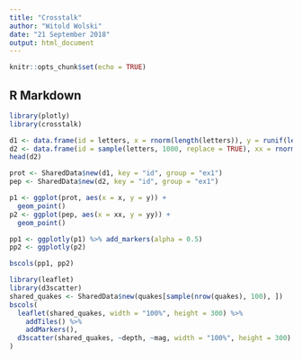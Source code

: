 ```yaml
---
title: "Crosstalk"
author: "Witold Wolski"
date: "21 September 2018"
output: html_document
---
```


```r
knitr::opts_chunk$set(echo = TRUE)
```

## R Markdown

```r
library(plotly)
library(crosstalk)

d1 <- data.frame(id = letters, x = rnorm(length(letters)), y = runif(length(letters)))
d2 <- data.frame(id = sample(letters, 1000, replace = TRUE), xx = rnorm(1000), yy = runif(1000)) %>% arrange(id)
head(d2)

prot <- SharedData$new(d1, key = "id", group = "ex1")
pep <- SharedData$new(d2, key = "id", group = "ex1")

p1 <- ggplot(prot, aes(x = x, y = y)) +
  geom_point()
p2 <- ggplot(pep, aes(x = xx, y = yy)) +
  geom_point()

pp1 <- ggplotly(p1) %>% add_markers(alpha = 0.5)
pp2 <- ggplotly(p2)

bscols(pp1, pp2)
```


```r

library(leaflet)
library(d3scatter)
shared_quakes <- SharedData$new(quakes[sample(nrow(quakes), 100), ])
bscols(
  leaflet(shared_quakes, width = "100%", height = 300) %>%
    addTiles() %>%
    addMarkers(),
  d3scatter(shared_quakes, ~depth, ~mag, width = "100%", height = 300)
)
```
